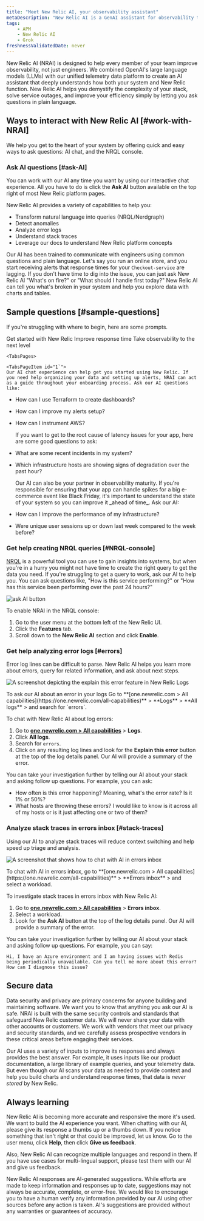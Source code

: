 ```yaml
---
title: "Meet New Relic AI, your observability assistant"
metaDescription: "New Relic AI is a GenAI assistant for observability that will help you understand and improve your system"
tags:
    - APM
    - New Relic AI
    - Grok
freshnessValidatedDate: never
---
```







New Relic AI (NRAI) is designed to help every member of your team improve observability, not just engineers. We combined OpenAI's large language models (LLMs) with our unified telemetry data platform to create an AI assistant that deeply understands how both your system and New Relic function. New Relic AI helps you demystify the complexity of your stack, solve service outages, and improve your efficiency simply by letting you ask questions in plain language. 

## Ways to interact with New Relic AI [#work-with-NRAI]

We help you get to the heart of your system by offering quick and easy ways to ask questions: AI chat, and the NRQL console. 

### Ask AI questions [#ask-AI]

You can work with our AI any time you want by using our interactive chat experience. All you have to do is click the **Ask AI** button available on the top right of most New Relic platform pages.

New Relic AI provides a variety of capabilities to help you:
* Transform natural language into queries (NRQL/Nerdgraph)
* Detect anomalies
* Analyze error logs
* Understand stack traces
* Leverage our docs to understand New Relic platform concepts

Our AI has been trained to communicate with engineers using common questions and plain language. Let's say you run an online store, and you start receiving alerts that response times for your `Checkout-service` are lagging. If you don't have time to dig into the issue, you can just ask New Relic AI "What's on fire?" or "What should I handle first today?" New Relic AI can tell you what's broken in your system and help you explore data with charts and tables.

## Sample questions [#sample-questions] 

If you're struggling with where to begin, here are some prompts. 

<Tabs>
    <TabsBar>
    <TabsBarItem id="1">Get started with New Relic</TabsBarItem>
    <TabsBarItem id="2">Improve response time</TabsBarItem>
    <TabsBarItem id="3">Take observability to the next level</TabsBarItem>
    </TabsBar>

    <TabsPages>

    <TabsPageItem id="1`">
    Our AI chat experience can help get you started using New Relic. If you need help organizing your data and setting up alerts, NRAI can act as a guide throughout your onboarding process. Ask our AI questions like:

* How can I use Terraform to create dashboards? 
* How can I improve my alerts setup?
* How can I instrument AWS?
    </TabsPageItem>

    <TabsPageItem id="2">
    If you want to get to the root cause of latency issues for your app, here are some good questions to ask:

* What are some recent incidents in my system?
* Which infrastructure hosts are showing signs of degradation over the past hour?
    </TabsPageItem>

    <TabsPageItem id="3">
    Our AI can also be your partner in observability maturity. If you're responsible for ensuring that your app can handle spikes for a big e-commerce event like Black Friday, it's important to understand the state of your system so you can improve it _ahead of time_. Ask our AI:

* How can I improve the performance of my infrastructure?
* Were unique user sessions up or down last week compared to the week before?
    </TabsPageItem>
    </TabsPages>
</Tabs>

### Get help creating NRQL queries [#NRQL-console]

[NRQL](/docs/query-your-data/nrql-new-relic-query-language/get-started/introduction-nrql-new-relics-query-language/) is a powerful tool you can use to gain insights into systems, but when you're in a hurry you might not have time to create the right query to get the data you need. If you're struggling to get a query to work, ask our AI to help you. You can ask questions like, "How is this service performing?" or "How has this service been performing over the past 24 hours?"

<img
        title="Screenshot showing the Ask AI button in the New Relic platform"
        alt="ask AI button"
        src={askgrok}
    />


To enable NRAI in the NRQL console: 

1. Go to the user menu at the bottom left of the New Relic UI.
2.  Click the **Features** tab.
3. Scroll down to the **New Relic AI** section and click **Enable**.

### Get help analyzing error logs [#errors]

Error log lines can be difficult to parse. New Relic AI helps you learn more about errors, query for related information, and ask about next steps. 

<img
    title="explain this error"
    alt="A screenshot depicting the explain this error feature in New Relic Logs"
    src={aiNewRelicAiExplainThisError}
/>

<figcaption>
    To ask our AI about an error in your logs Go to **[one.newrelic.com > All capabilities](https://one.newrelic.com/all-capabilities)** > **Logs** > **All logs** >  and search for `errors`.
</figcaption>

To chat with New Relic AI about log errors:

1. Go to **[one.newrelic.com > All capabilities](https://one.newrelic.com/all-capabilities)** > **Logs**.
2. Click **All logs**.
3. Search for `errors`.
2. Click on any resulting log lines and look for the **Explain this error** button at the top of the log details panel. Our AI will provide a summary of the error. 

You can take your investigation further by telling our AI about your stack and asking follow up questions. For example, you can ask: 

* How often is this error happening? Meaning, what's the error rate? Is it 1% or 50%?
* What hosts are throwing these errors? I would like to know is it across all of my hosts or is it just affecting one or two of them?

### Analyze stack traces in errors inbox [#stack-traces]

Using our AI to analyze stack traces will reduce context switching and help speed up triage and analysis. 

<img
    title="errors inbox ask ai "
    alt="A screenshot that shows how to chat with AI in errors inbox"
    src={aiAskAiinErrorsInbox}
/>

<figcaption>
    To chat with AI in errors inbox, go to **[one.newrelic.com > All capabilities](https://one.newrelic.com/all-capabilities)** > **Errors inbox** > and select a workload. 
</figcaption>

To investigate stack traces in errors inbox with New Relic AI:

1. Go to **[one.newrelic.com > All capabilities](https://one.newrelic.com/all-capabilities)** > **Errors inbox**.
2. Select a workload.
2. Look for the **Ask AI** button at the top of the log details panel. Our AI will provide a summary of the error. 

You can take your investigation further by telling our AI about your stack and asking follow up questions. For example, you can say: 

```
Hi, I have an Azure environment and I am having issues with Redis being periodically unavailable. Can you tell me more about this error? How can I diagnose this issue? 

```

## Secure data

Data security and privacy are primary concerns for anyone building and maintaining software. We want you to know that anything you ask our AI is safe. NRAI is built with the same security controls and standards that safeguard New Relic customer data. We will never share your data with other accounts or customers.  We work with vendors that meet our privacy and security standards, and we carefully assess prospective vendors in these critical areas before engaging their services. 

Our AI uses a variety of inputs to improve its responses and always provides the best answer. For example, it uses inputs like our product documentation, a large library of example queries, and your telemetry data. But even though our AI scans your data as needed to provide context and help you build charts and understand response times, that data is _never stored_ by New Relic.

## Always learning 

New Relic AI is becoming more accurate and responsive the more it's used. We want to build the AI experience you want. When chatting with our AI, please give its response a thumbs up or a thumbs down.  If you notice something that isn't right or that could be improved, let us know. Go to the user menu, click **Help**, then click **Give us feedback**.

Also, New Relic AI can recognize multiple languages and respond in them. If you have use cases for multi-lingual support, please test them with our AI and give us feedback.

New Relic AI responses are AI-generated suggestions. While efforts are made to keep information and responses up to date, suggestions may not always be accurate, complete, or error-free. We would like to encourage you to have a human verify any information provided by our AI using other sources before any action is taken. AI's suggestions are provided without any warranties or guarantees of accuracy.
